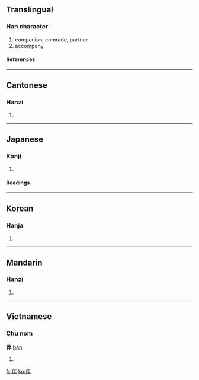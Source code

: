 ==Translingual==
===Han character===
{{Han char|rad=人|as=05|sn=7|four=2925<sub>0</sub>|canj=人火手 (OFQ)}}
# companion, comrade, partner
# accompany
====References====
{{Han ref|kx=0096.230|dkj=00475|dj=0205.090|hdz=10139.010|uh=4F34|ud=20276|bh=A6F1|bd=42737}}
----
==Cantonese==
===Hanzi===
{{yue-hanzi|jyut=|y=bun6, pun5}}
# {{defn|Cantonese}}
----
==Japanese==
===Kanji===
{{ja-kanji|grade=c|rs=人05}}
# {{defn|Japanese}}
====Readings====
{{ja-readings|on=[[はん]] (han), [[ばん]] (ban)|kun=[[ともなう]] (tomonau), [[とも]] (tomo)}}
----
==Korean==
===Hanja===
{{ko-hanja|hangeul=반|rv=ban|mr=pan}}
# {{defn|Korean}}
----
==Mandarin==
===Hanzi===
{{cmn-hanzi|pin=[[bàn]] ([[ban4]])|wg=pan<sup>4</sup>}}
# {{defn|Mandarin}}

----

==Vietnamese==
===Chu nom===
'''伴''' [[bạn]]
# {{defn|Vietnamese}}

[[fr:伴]]
[[ko:伴]]